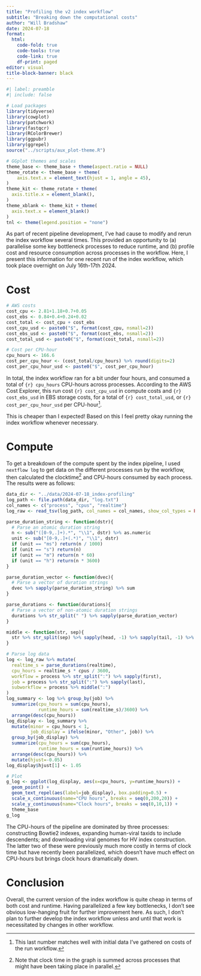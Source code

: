 ```yaml
---
title: "Profiling the v2 index workflow"
subtitle: "Breaking down the computational costs"
author: "Will Bradshaw"
date: 2024-07-18
format:
  html:
    code-fold: true
    code-tools: true
    code-link: true
    df-print: paged
editor: visual
title-block-banner: black
---
```


```r
#| label: preamble
#| include: false

# Load packages
library(tidyverse)
library(cowplot)
library(patchwork)
library(fastqcr)
library(RColorBrewer)
library(ggpubr)
library(ggrepel)
source("../scripts/aux_plot-theme.R")

# GGplot themes and scales
theme_base <- theme_base + theme(aspect.ratio = NULL)
theme_rotate <- theme_base + theme(
    axis.text.x = element_text(hjust = 1, angle = 45),
)
theme_kit <- theme_rotate + theme(
  axis.title.x = element_blank(),
)
theme_xblank <- theme_kit + theme(
  axis.text.x = element_blank()
)
tnl <- theme(legend.position = "none")
```

As part of recent pipeline development, I've had cause to modify and rerun the index workflow several times. This provided an opportunity to (a) parallelise some key bottleneck processes to reduce runtime, and (b) profile cost and resource consumption across processes in the workflow. Here, I present this information for one recent run of the index workflow, which took place overnight on July 16th-17th 2024.

# Cost

```r
# AWS costs
cost_cpu <- 2.81+1.18+0.7+0.05
cost_ebs <- 0.84+0.4+0.24+0.02
cost_total <- cost_cpu + cost_ebs
cost_cpu_usd <- paste0("$", format(cost_cpu, nsmall=2))
cost_ebs_usd <- paste0("$", format(cost_ebs, nsmall=2))
cost_total_usd <- paste0("$", format(cost_total, nsmall=2))

# Cost per CPU-hour
cpu_hours <- 166.6
cost_per_cpu_hour <- (cost_total/cpu_hours) %>% round(digits=2)
cost_per_cpu_hour_usd <- paste0("$", cost_per_cpu_hour)
```

In total, the index workflow ran for a bit under four hours, and consumed a total of `{r} cpu_hours` CPU-hours across processes. According to the AWS Cost Explorer, this run cost `{r} cost_cpu_usd` in compute costs and `{r} cost_ebs_usd` in EBS storage costs, for a total of `{r} cost_total_usd`, or `{r} cost_per_cpu_hour_usd` per CPU-hour[^1].

[^1]: This last number matches well with initial data I've gathered on costs of the run workflow.

This is cheaper than I expected! Based on this I feel pretty okay running the index workflow whenever necessary.

# Compute

To get a breakdown of the compute spent by the index pipeline, I used `nextflow log` to get data on the different processes run by the workflow, then calculated the clocktime[^2] and CPU-hours consumed by each process. The results were as follows:

[^2]: Note that clock time in the graph is summed across processes that might have been taking place in parallel.

```r
data_dir <- "../data/2024-07-18_index-profiling"
log_path <- file.path(data_dir, "log.txt")
col_names <- c("process", "cpus", "realtime")
log_raw <- read_tsv(log_path, col_names = col_names, show_col_types = FALSE)

parse_duration_string <- function(dstr){
  # Parse an atomic duration string
  n <- sub("([0-9,.]+).*", "\\1", dstr) %>% as.numeric
  unit <- sub("[0-9,.]+(.*)", "\\1", dstr)
  if (unit == "ms") return(n / 1000)
  if (unit == "s") return(n)
  if (unit == "m") return(n * 60)
  if (unit == "h") return(n * 3600)
}

parse_duration_vector <- function(dvec){
  # Parse a vector of duration strings
  dvec %>% sapply(parse_duration_string) %>% sum
}

parse_durations <- function(durations){
  # Parse a vector of non-atomic duration strings
  durations %>% str_split(" ") %>% sapply(parse_duration_vector)
}

middle <- function(str, sep){
  str %>% str_split(sep) %>% sapply(head, -1) %>% sapply(tail, -1) %>% sapply(paste, collapse = sep)
}

# Parse log data
log <- log_raw %>% mutate(
  realtime_s = parse_durations(realtime),
  cpu_hours = realtime_s * cpus / 3600,
  workflow = process %>% str_split(":") %>% sapply(first),
  job = process %>% str_split(":") %>% sapply(last),
  subworkflow = process %>% middle(":")
)
log_summary <- log %>% group_by(job) %>%
  summarize(cpu_hours = sum(cpu_hours),
            runtime_hours = sum(realtime_s)/3600) %>%
  arrange(desc(cpu_hours))
log_display <- log_summary %>%
  mutate(minor = cpu_hours < 1,
         job_display = ifelse(minor, "Other", job)) %>%
  group_by(job_display) %>%
  summarize(cpu_hours = sum(cpu_hours),
            runtime_hours = sum(runtime_hours)) %>%
  arrange(desc(cpu_hours)) %>%
  mutate(hjust=-0.05)
log_display$hjust[1] <- 1.05

# Plot
g_log <- ggplot(log_display, aes(x=cpu_hours, y=runtime_hours)) +
  geom_point() +
  geom_text_repel(aes(label=job_display), box.padding=0.5) +
  scale_x_continuous(name="CPU hours", breaks = seq(0,200,20)) +
  scale_y_continuous(name="Clock hours", breaks = seq(0,10,1)) +
  theme_base
g_log
```

The CPU-hours of the pipeline are dominated by three processes: constructing Bowtie2 indexes, expanding human-viral taxids to include descendents; and downloading viral genomes for HV index construction. The latter two of these were previously much more costly in terms of clock time but have recently been parallelized, which doesn't have much effect on CPU-hours but brings clock hours dramatically down.

# Conclusion

Overall, the current version of the index workflow is quite cheap in terms of both cost and runtime. Having parallelized a few key bottlenecks, I don't see obvious low-hanging fruit for further improvement here. As such, I don't plan to further develop the index workflow unless and until that work is necessitated by changes in other workflow.
